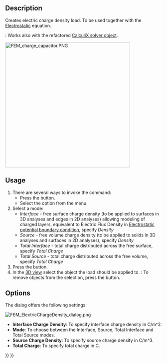 <languages/>
<translate>

<!--T:1-->
{{Docnav
|[[FEM_ConstraintMagnetization|Magnetization boundary condition]]
|[[FEM_ConstraintInitialFlowVelocity|Initial flow velocity condition]]
|[[FEM_Workbench|FEM]]
|IconL=FEM_ConstraintMagnetization.svg
|IconR=FEM_ConstraintInitialFlowVelocity.svg
|IconC=Workbench_FEM.svg
}}

<!--T:2-->
{{GuiCommandContainer|
{{GuiCommand
|Name=FEM ConstraintElectricChargeDensity
|MenuLocation=Model → Electromagnetic Boundary Conditions → Electric Charge Density
|Workbenches=[[FEM_Workbench|FEM]]
|Version=1.1
|SeeAlso=[[FEM_Example_Capacitance_Two_Balls|FEM capacitance example]], [[FEM_tutorial|FEM tutorial]]
}}
{{GuiCommandFemInfo
|Solvers={{VersionMinus|1.0}}: Elmer<br>{{VersionPlus|1.1}}: Elmer, CalculiX
}}
}}

==Description== <!--T:3-->

<!--T:4-->
Creates electric charge density load. To be used together with the [[FEM_EquationElectrostatic|Electrostatic]] equation.

<!--T:11-->
{{Version|1.1}}: Works also with the refactored [[FEM_SolverCalculixCcxtools|CalculiX solver object]].

</translate>
[[Image:FEM_charge_capacitor.PNG|400px]]
<translate>
<!--T:12-->
{{Caption|Electric charge density boundary condition in the capacitance of concentric cylinders example}}

==Usage== <!--T:5-->

<!--T:6-->
# There are several ways to invoke the command:
#* Press the {{Button|[[Image:FEM_ConstraintElectricChargeDensity.svg|16px]] [[FEM_ElectricChargeDensity|Electric Charge Density]]}} button.
#* Select the {{MenuCommand|Model → Electromagnetic Boundary Conditions → [[Image:FEM_ConstraintElectricChargeDensity.svg|16px]] Electric Charge Density}} option from the menu.
# Select a  mode:
#* ''Interface'' - free surface charge density (to be applied to surfaces in 3D analyses and edges in 2D analyses) allowing modeling of charged layers, equivalent to Electric Flux Density in [[FEM_ConstraintElectrostaticPotential|Electrostatic potential boundary condition]], specify ''Density''
#* ''Source'' - free volume charge density (to be applied to solids in 3D analyses and surfaces in 2D analyses), specify ''Density''
#* ''Total Interface'' - total charge distributed across the free surface, specify ''Total Charge''
#* ''Total Source'' - total charge distributed across the free volume, specify ''Total Charge''
# Press the {{Button|Add}} button.
# In the [[3D_view|3D view]] select the object the load should be applied to. {{Version|1.1}}: To remove objects from the selection, press the {{Button|Remove}} button.

==Options== <!--T:7-->

<!--T:8-->
The dialog offers the following settings:

</translate>
[[Image:FEM_ElectricChargeDensity_dialog.png]]
<translate>

<!--T:9-->
* '''Interface Charge Density''': To specify interface charge density in C/m^2.
* '''Mode''': To choose between the Interface, Source, Total Interface and Total Source modes.
* '''Source Charge Density''': To specify source charge density in C/m^3.
* '''Total Charge''': To specify total charge in C.


<!--T:10-->
{{Docnav
|[[FEM_ConstraintMagnetization|Magnetization boundary condition]]
|[[FEM_ConstraintInitialFlowVelocity|Initial flow velocity condition]]
|[[FEM_Workbench|FEM]]
|IconL=FEM_ConstraintMagnetization.svg
|IconR=FEM_ConstraintInitialFlowVelocity.svg
|IconC=Workbench_FEM.svg
}}

</translate>
{{FEM Tools navi{{#translation:}}}}
{{Userdocnavi{{#translation:}}}}